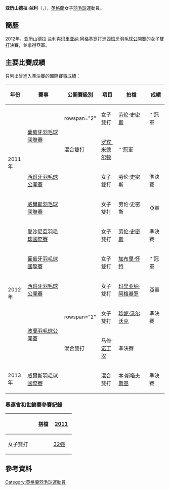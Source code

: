 {{noteTA|G1=Badminton}}
{{Infobox 羽球選手
| playername              = 亚历山德拉·兰利<br/>{{lang|en|Alexandra Langley}}
| image                   = 
| size                    = 
| caption                 = 
| birth_name              = 
| date_of_birth           = {{birth_date_and_age|1991|6|19}}
| place_of_birth          = 
| height                  = 
| weight                  = 
| event                   = 女子雙打、混合雙打
| country                 = {{ENG}}
| years_active            = 
| handedness              = 
| coach                   = 
| highest_ranking         = 第42位（女雙）
| date_of_highest_ranking = <ref name="ranking">[http://bwfcontent.tournamentsoftware.com/ranking/player.aspx?id=5391&player=113550 BWF World Ranking - Ranking of Langley ALEXANDRA (30606)]{{en}}</ref>
| current_ranking         = 第107位（女雙-[[艾莉莎·林姆|艾莉莎·林姆]]）<br/>第103位（混雙-[[马修·诺丁汉|马修·诺丁汉]]）
| date_of_current_ranking = 2013年8月15日<ref>[http://bwfcontent.tournamentsoftware.com/ranking/category.aspx?id=5391&category=475 BWF World Ranking - BWF世界排名榜 (8/15/2013) - Women's doubles]{{en}}</ref><ref>[http://bwfcontent.tournamentsoftware.com/ranking/category.aspx?id=5391&category=476 BWF World Ranking - BWF世界排名榜 (8/15/2013) - Mixed doubles]{{en}}</ref>
| played                  = 10勝–12負（女單）<br/>55勝–36負（女雙）<br/>29勝–30負（混雙）
| titles                  = 
| bwf_profile             = BE78D303-6C38-4723-99C2-1D5A22717D53
| bwf_id                  = 30606
| updated                 = 2013年8月19日
}}
{{MedalTableTop}}
{{MedalSport | 女子[[羽毛球|羽毛球]]}}
{{MedalCountry | {{ENG}}}}
{{MedalBottom}}
'''亚历山德拉·兰利'''（{{lang-en|'''Alexandra Langley'''}}，{{bd|1991年|6月19日}}），[[英格蘭|英格蘭]]女子[[羽毛球|羽毛球]]運動員。

==簡歷==
2012年，亚历山德拉·兰利與[[玛里亚纳·阿格基罗|玛里亚纳·阿格基罗]]打進[[2012年西班牙羽毛球公開賽|西班牙羽毛球公開賽]]的女子雙打決賽，並拿得亞軍。

==主要比賽成績==
只列出曾進入準決賽的國際賽事成績：
{| class=wikitable style="text-align:center; font-size:small;" 
!width="50"|年份
!width="180"|賽事
!width="80"|公開賽級別
!width="60"|項目
!width="130"|拍檔
!width="50"|成績
|-
!rowspan="4"|2011年
|rowspan="2"|[[2011年葡萄牙羽毛球國際賽|葡萄牙羽毛球國際賽]]
|rowspan="2" {{BWFIS}}
|女子雙打
|[[劳伦·史密斯|劳伦·史密斯]]
|bgcolor="gold"|'''冠軍
|-
|混合雙打
|[[罗宾·米德尔顿|罗宾·米德尔顿]]
|bgcolor="gold"|'''冠軍
|-
|[[2011年西班牙羽毛球公開賽|西班牙羽毛球公開賽]]
|{{BWFIC}}
|女子雙打
|劳伦·史密斯
|bgcolor="#b8860b"|準決賽
|-
|[[2011年威爾斯羽毛球國際賽|威爾斯羽毛球國際賽]]
|{{BWFIS}}
|女子雙打
|劳伦·史密斯
|bgcolor="silver"|亞軍
|-
!rowspan="5"|2012年
|[[2012年愛沙尼亞羽毛球國際賽|愛沙尼亞羽毛球國際賽]]
|{{BWFIS}}
|女子雙打
|[[劳伦·史密斯|劳伦·史密斯]]
|bgcolor="#b8860b"|準決賽
|-
|[[2012年葡萄牙羽毛球國際賽|葡萄牙羽毛球國際賽]]
|{{BWFIS}}
|女子雙打
|[[加布里·怀特|加布里·怀特]]
|bgcolor="gold"|'''冠軍
|-
|[[2012年西班牙羽毛球公開賽|西班牙羽毛球公開賽]]
|{{BWFIC}}
|女子雙打
|[[玛里亚纳·阿格基罗|玛里亚纳·阿格基罗]]
|bgcolor="silver"|亞軍
|-
|rowspan="2"|[[2012年波蘭羽毛球公開賽|波蘭羽毛球公開賽]]
|rowspan="2" {{BWFIS}}
|女子雙打
|[[珍妮·沃尔沃克|珍妮·沃尔沃克]]
|bgcolor="#b8860b"|準決賽
|-
|混合雙打
|[[马修·诺丁汉|马修·诺丁汉]]
|bgcolor="#b8860b"|準決賽
|-
!rowspan="1"|2013年
|[[2013年威爾斯羽毛球國際賽|威爾斯羽毛球國際賽]]
|{{BWFIC}}
|混合雙打
|[[本·斯塔夫斯基|本·斯塔夫斯基]]
|bgcolor="#b8860b"|準決賽
|}
{{BWF賽事級別索引}}

===奧運會和世錦賽參賽紀錄===
{| class=wikitable style="text-align:center; font-size:small;" 
!
!搭檔
!width="50"|[[2011年世界羽毛球錦標賽|2011]]
|-
!width="80"|女子雙打
|align="left"|{{nowrap|[[劳伦·史密斯|劳伦·史密斯]]}}
|[[2011年世界羽毛球錦標賽女子雙打項目|32強]]
|}

==參考資料==
{{Reflist}}

{{DEFAULTSORT:Langley, Alexandra}}
[[Category:英格蘭羽毛球運動員|Category:英格蘭羽毛球運動員]]